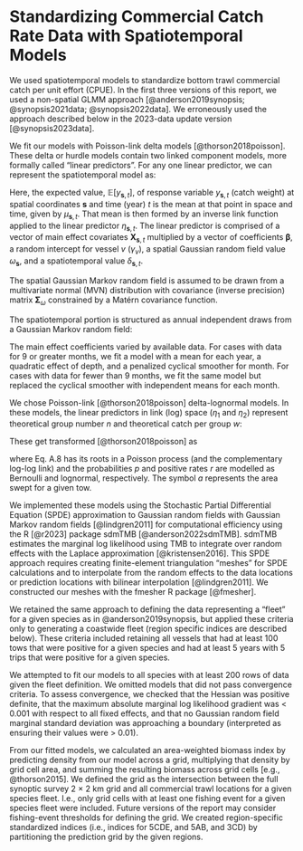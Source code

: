 # Standardizing Commercial Catch Rate Data with Spatiotemporal Models {#app:cpue}

We used spatiotemporal models to standardize bottom trawl commercial catch per unit effort (CPUE). 
In the first three versions of this report, we used a non-spatial GLMM approach [@anderson2019synopsis; @synopsis2021data; @synopsis2022data].
We erroneously used the approach described below in the 2023-data update version [@synopsis2023data].

We fit our models with Poisson-link delta models [@thorson2018poisson].
These delta or hurdle models contain two linked component models, more formally called "linear predictors".
For any one linear predictor, we can represent the spatiotemporal model as:

\begin{align}
\mathbb{E}[y_{\boldsymbol{s},t}] &= \mu_{\boldsymbol{s},t},\\
\mu_{\boldsymbol{s},t} &=
\exp \left( \eta_{\boldsymbol{s}, t} \right),\\
\eta_{\boldsymbol{s}, t} &=
\boldsymbol{X}_{\boldsymbol{s},t} \boldsymbol{\beta} +
\gamma_v +
\omega_{\boldsymbol{s}} +
\delta_{\boldsymbol{s},t}
\end{align}

Here, the expected value, $\mathbb{E}[y_{\boldsymbol{s},t}]$, of response
variable $y_{\boldsymbol{s},t}$ (catch weight) at spatial coordinates $\boldsymbol{s}$ and time
(year) $t$ is the mean at that point in space and time, given by $\mu_{\boldsymbol{s},t}$.
That mean is then formed by an inverse link function applied to the linear predictor $\eta_{\boldsymbol{s},t}$.
The linear predictor is comprised of 
a vector of main effect covariates $\boldsymbol{X}_{\boldsymbol{s},t}$ multiplied by a vector of coefficients $\boldsymbol{\beta}$,
a random intercept for vessel $v$ ($\gamma_v$),
a spatial Gaussian random field value $\omega_{\boldsymbol{s}}$, and
a spatiotemporal value $\delta_{\boldsymbol{s},t}$.

<!-- and an "offset" $O_{\boldsymbol{s},t}$. -->
<!-- The offset is effectively a covariate with a coefficient fixed at 1 and allows us to control for (log) hours fished. -->

The spatial Gaussian Markov random field is assumed to be drawn from a multivariate normal (MVN) distribution with covariance (inverse precision) matrix $\boldsymbol{\Sigma}_{\omega}$ constrained by a Matérn covariance function.

\begin{equation}
\boldsymbol{\omega} \sim \operatorname{MVNormal} (\boldsymbol{0}, \boldsymbol{\Sigma}_{\omega}).
\end{equation}

The spatiotemporal portion is structured as annual independent draws from a Gaussian Markov random field:

\begin{equation}
\boldsymbol{\epsilon_{t}} \sim \operatorname{MVNormal} \left(\boldsymbol{0}, \boldsymbol{\Sigma}_{\epsilon} \right).
\end{equation}

The main effect coefficients varied by available data.
For cases with data for 9 or greater months, we fit a model with a mean for each year, a quadratic effect of depth, and a penalized cyclical smoother for month.
For cases with data for fewer than 9 months, we fit the same model but replaced the cyclical smoother with independent means for each month.

We chose Poisson-link [@thorson2018poisson] delta-lognormal models.
In these models, the linear predictors in link (log) space ($\eta_1$ and $\eta_2$) represent theoretical group number $n$ and theoretical catch per group $w$:

\begin{align}
\log (n) &= \eta_1,\\
\log (w) &= \eta_2.
\end{align}

These get transformed [@thorson2018poisson] as

\begin{align}
p &= 1 - \exp(- a \cdot n),\\
r &= \frac{n w}{p},
\end{align}

where Eq. A.8 has its roots in a Poisson process (and the complementary log-log link) and the probabilities $p$ and positive rates $r$ are modelled as Bernoulli and lognormal, respectively. The symbol $a$ represents the area swept for a given tow.

We implemented these models using the Stochastic Partial Differential Equation (SPDE) approximation to Gaussian random fields with Gaussian Markov random fields [@lindgren2011] for computational efficiency using the R [@r2023] package sdmTMB [@anderson2022sdmTMB].
sdmTMB estimates the marginal log likelihood using TMB to integrate over random effects with the Laplace approximation [@kristensen2016].
This SPDE approach requires creating finite-element triangulation "meshes" for SPDE calculations and to interpolate from the random effects to the data locations or prediction locations with bilinear interpolation [@lindgren2011].
We constructed our meshes with the fmesher R package [@fmesher].

We retained the same approach to defining the data representing a "fleet" for a given species as in @anderson2019synopsis, but applied these criteria only to generating a coastwide fleet (region specific indices are described below).
These criteria included retaining all vessels that 
had at least 100 tows that were positive for a given species and
had at least 5 years with 5 trips that were positive for a given species.

We attempted to fit our models to all species with at least 200 rows of data given the fleet definition.
We omitted models that did not pass convergence criteria. To assess convergence, we checked that the Hessian was positive definite, that the maximum absolute marginal log likelihood gradient was $<$ 0.001 with respect to all fixed effects, and that no Gaussian random field marginal standard deviation was approaching a boundary (interpreted as ensuring their values were $>$ 0.01).

From our fitted models, we calculated an area-weighted biomass index by predicting density from our model across a grid, multiplying that density by grid cell area, and summing the resulting biomass across grid cells [e.g., @thorson2015].
We defined the grid as the intersection between the full synoptic survey 2 $\times$ 2 km grid and all commercial trawl locations for a given species fleet. I.e., only grid cells with at least one fishing event for a given species fleet were included.
Future versions of the report may consider fishing-event thresholds for defining the grid.
We created region-specific standardized indices (i.e., indices for 5CDE, and 5AB, and 3CD) by partitioning the prediction grid by the given regions.

\clearpage
